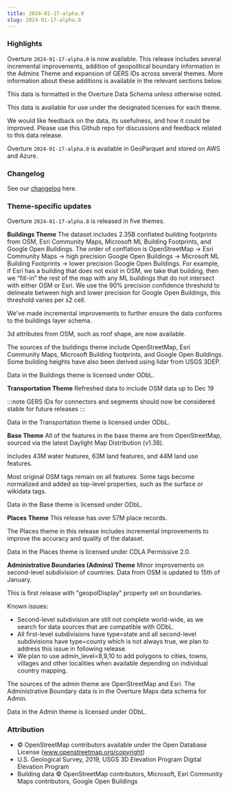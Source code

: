 ```yaml
---
title: 2024-01-17-alpha.0
slug: 2024-01-17-alpha.0
---
```


### Highlights
Overture `2024-01-17-alpha.0` is now available. This release includes several incremental improvements, addition of geopolitical boundary information in the Admins Theme and expansion of GERS IDs across several themes. More information about these additions is available in the relevant sections below.

<!-- truncate -->

This data is formatted in the Overture Data Schema unless otherwise noted.

This data is available for use under the designated licenses for each theme.

We would like feedback on the data, its usefulness, and how it could be improved. Please use this Github repo for discussions and feedback related to this data release.

Overture `2024-01-17-alpha.0` is available in GeoParquet and stored on AWS and Azure.

### Changelog
See our [changelog](https://github.com/OvertureMaps/schema/releases/tag/v0.8.0) here.

### Theme-specific updates
Overture `2024-01-17-alpha.0` is released in five themes.

**Buildings Theme**
The dataset includes 2.35B conflated building footprints from OSM, Esri Community Maps, Microsoft ML Building Footprints, and Google Open Buildings.
The order of conflation is OpenStreetMap → Esri Community Maps → high precision Google Open Buildings → Microsoft ML Building Footprints → lower precision Google Open Buildings. For example, if Esri has a building that does not exist in OSM, we take that building, then we “fill-in” the rest of the map with any ML buildings that do not intersect with either OSM or Esri.
We use the 90% precision confidence threshold to delineate between high and lower precision for Google Open Buildings, this threshold varies per s2 cell.

We've made incremental improvements to further ensure the data conforms to the buildings layer schema.

3d attributes from OSM, such as roof shape, are now available.

The sources of the buildings theme include OpenStreetMap, Esri Community Maps, Microsoft Building footprints, and Google Open Buildings. Some building heights have also been derived using lidar from USGS 3DEP.

Data in the Buildings theme is licensed under ODbL.

**Transportation Theme**
Refreshed data to include OSM data up to Dec 19

:::note
GERS IDs for connectors and segments should now be considered stable for future releases
:::

Data in the Transportation theme is licensed under ODbL.

**Base Theme**
All of the features in the base theme are from OpenStreetMap, sourced via the latest Daylight Map Distribution (v1.38).

Includes 43M water features, 63M land features, and 44M land use features.

Most original OSM tags remain on all features. Some tags become normalized and added as top-level properties, such as the surface or wikidata tags.

Data in the Base theme is licensed under ODbL.

**Places Theme**
This release has over 57M place records.

The Places theme in this release includes incremental improvements to improve the accuracy and quality of the dataset.

Data in the Places theme is licensed under CDLA Permissive 2.0.

**Administrative Boundaries (Admins) Theme**
Minor improvements on second-level subdivision of countries.
Data from OSM is updated to 15th of January.

This is first release with "geopolDisplay" property set on boundaries.

Known issues:
- Second-level subdivision are still not complete world-wide, as we search for data sources that are compatible with ODbL.
- All first-level subdivisions have type=state and all second-level subdivisions have type=county which is not always true, we plan to address this issue in following release.
- We plan to use admin_level=8,9,10 to add polygons to cities, towns, villages and other localities when available depending on individual country mapping.

The sources of the admin theme are OpenStreetMap and Esri. The Administrative Boundary data is in the Overture Maps data schema for Admin.

Data in the Admin theme is licensed under ODbL.

### Attribution
- © OpenStreetMap contributors available under the Open Database License (www.openstreetmap.org/copyright)
- U.S. Geological Survey, 2019, USGS 3D Elevation Program Digital Elevation Program
- Building data © OpenStreetMap contributors, Microsoft, Esri Community Maps contributors, Google Open Buildings
